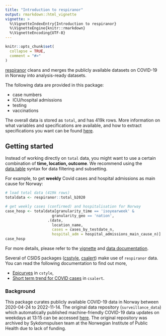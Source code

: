 ```yaml
---
title: "Introduction to respiranor"
output: rmarkdown::html_vignette
vignette: >
  %\VignetteIndexEntry{Introduction to respiranor}
  %\VignetteEngine{knitr::rmarkdown}
  %\VignetteEncoding{UTF-8}
---
```


```r
knitr::opts_chunk$set(
  collapse = TRUE,
  comment = "#>"
)
```


[respiranor](https://www.csids.no/respiranor/) cleans and merges the publicly available datasets on COVID-19 in Norway into analysis-ready datasets. 

The following data are provided in this package: 

* case numbers
* ICU/hospital admissions
* testing
* vaccinations

The overall data is stored as `total`, and has 419k rows. More information on what variables and specifications are available, and how to extract specifications you want can be found [here](https://www.csids.no/respiranor/articles/data_details.html). 


## Getting started

Instead of working directly on `total` data, you might want to use a certain combination of **time, location, outcome**. We recommend using the [data.table](https://CRAN.R-project.org/package=data.table) syntax for data filtering and subsetting.

For example, to get **weekly** Covid cases and hospital admissions as main cause for Norway:

```r
# load total data (419k rows)
totaldata <- respiranor::total_b2020

# get weekly cases (confirmed) and hospitalisation for Norway
case_hosp <- totaldata[granularity_time == 'isoyearweek' &
                     granularity_geo == 'nation',
                   .(date, 
                     location_name, 
                     cases = cases_by_testdate_n, 
                     hospital_adm = hospital_admissions_main_cause_n)]
case_hosp
```


For more details, please refer to the [vignette](https://www.csids.no/respiranor/articles/data_details.html) and [data documentation](https://www.csids.no/respiranor/reference/total_b2020.html).

Several of CSIDS packages ([csstyle](https://www.csids.no/csstyle/index.html),  [csalert](https://www.csids.no/csalert/index.html)) make use of `respiranor` data. You can read the following documentation to find out more, 

* [Epicurves](https://www.csids.no/csstyle/articles/epicurves.html) in `cstyle`,
* [Short term trend for COVID cases](https://www.csids.no/csalert/articles/short_term_trend.html) in `csalert`.


### Background 

This package curates publicly available COVID-19 data in Norway between 2020-04-24 to 2022-11-14. The original data repository (`surveillance_data`) which automatically published machine-friendly COVID-19 data updates on weekdays at 13:15 can be accessed [here](https://github.com/folkehelseinstituttet/surveillance_data). The original repository was archived by Sykdomspulsen team at the Norwegian Institute of Public Health due to lack of funding. 
